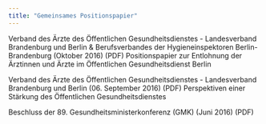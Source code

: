 ```yaml
---
title: "Gemeinsames Positionspapier"
---
```

Verband des Ärzte des Öffentlichen Gesundheitsdienstes - Landesverband Brandenburg und Berlin & Berufsverbandes der Hygieneinspektoren Berlin-Brandenburg (Oktober 2016) (PDF)
Positionspapier zur Entlohnung der Ärztinnen und Ärzte im Öffentlichen Gesundheitsdienst Berlin

Verband des Ärzte des Öffentlichen Gesundheitsdienstes - Landesverband Brandenburg und Berlin (06. September 2016) (PDF)
Perspektiven einer Stärkung des Öffentlichen Gesundheitsdienstes

Beschluss der 89. Gesundheitsministerkonferenz (GMK) (Juni 2016) (PDF)